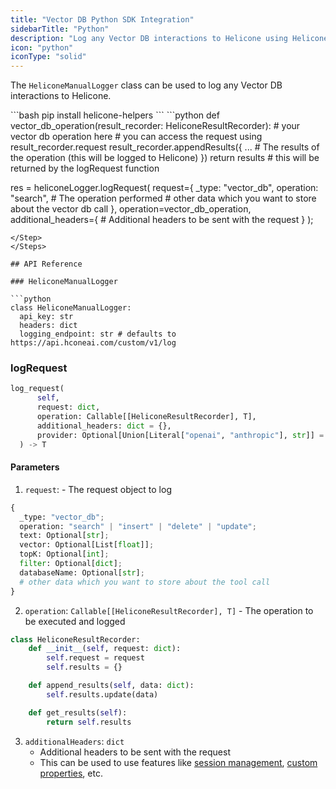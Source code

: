 ```yaml
---
title: "Vector DB Python SDK Integration"
sidebarTitle: "Python"
description: "Log any Vector DB interactions to Helicone using Helicone's Python SDK."
icon: "python"
iconType: "solid"
---
```


The `HeliconeManualLogger` class can be used to log any Vector DB interactions to Helicone.

<Steps>
    <Step title="To get started, install the `helicone-helpers` package">
  ```bash
  pip install helicone-helpers
  ```
  </Step>
  <Step title="Create a new HeliconeManualLogger instance">
  ```python
  def vector_db_operation(result_recorder: HeliconeResultRecorder):
      # your vector db operation here
      # you can access the request using result_recorder.request
      result_recorder.appendResults({
        ... # The results of the operation (this will be logged to Helicone)
      })
      return results # this will be returned by the logRequest function

  res = heliconeLogger.logRequest(
    request={
      _type: "vector_db",
      operation: "search", # The operation performed
      # other data which you want to store about the vector db call
    },
    operation=vector_db_operation,
    additional_headers={
      # Additional headers to be sent with the request
    }
  );
  ```
</Step>
</Steps>

## API Reference

### HeliconeManualLogger

```python
class HeliconeManualLogger:
    api_key: str
    headers: dict
    logging_endpoint: str # defaults to https://api.hconeai.com/custom/v1/log
```

### logRequest

```python
log_request(
      self,
      request: dict,
      operation: Callable[[HeliconeResultRecorder], T],
      additional_headers: dict = {},
      provider: Optional[Union[Literal["openai", "anthropic"], str]] = None, # for tools you don't have to specify the provider
  ) -> T
```

#### Parameters

1. `request`:  - The request object to log
```python
{
  _type: "vector_db";
  operation: "search" | "insert" | "delete" | "update";
  text: Optional[str];
  vector: Optional[List[float]];
  topK: Optional[int];
  filter: Optional[dict];
  databaseName: Optional[str];
  # other data which you want to store about the tool call
}
```

2. `operation`: `Callable[[HeliconeResultRecorder], T]` - The operation to be executed and logged
```python
class HeliconeResultRecorder:
    def __init__(self, request: dict):
        self.request = request
        self.results = {}

    def append_results(self, data: dict):
        self.results.update(data)

    def get_results(self):
        return self.results
```

3. `additionalHeaders`: `dict`
    - Additional headers to be sent with the request
    - This can be used to use features like [session management](/features/sessions), [custom properties](/features/advanced-usage/custom-properties), etc.